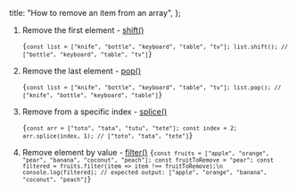 
  title: "How to remove an item from an array",
};


1. Remove the first element - [shift()](https://developer.mozilla.org/en-US/docs/Web/JavaScript/Reference/Global_Objects/Array/shift)

   <Code>{`const list = ["knife", "bottle", "keyboard", "table", "tv"];
list.shift(); // ["bottle", "keyboard", "table", "tv"]`}</Code>

2. Remove the last element - [pop()](https://developer.mozilla.org/en-US/docs/Web/JavaScript/Reference/Global_Objects/Array/pop)

   <Code>{`const list = ["knife", "bottle", "keyboard", "table", "tv"];
list.pop(); // ["knife", "bottle", "keyboard", "table"]`}</Code>

3. Remove from a specific index - [splice()](https://developer.mozilla.org/en-US/docs/Web/JavaScript/Reference/Global_Objects/Array/splice)

   <Code>{`const arr = ["toto", "tata", "tutu", "tete"];
const index = 2;
arr.splice(index, 1); // ["toto", "tata", "tete"]`}</Code>

4. Remove element by value - [filter()](https://developer.mozilla.org/en-US/docs/Web/JavaScript/Reference/Global_Objects/Array/filter)
   <Code>{`const fruits = ["apple", "orange", "pear", "banana", "coconut", "peach"];
const fruitToRemove = "pear";
const filtered = fruits.filter(item => item !== fruitToRemove);\n
console.log(filtered);
// expected output: ["apple", "orange", "banana", "coconut", "peach"]`}</Code>
